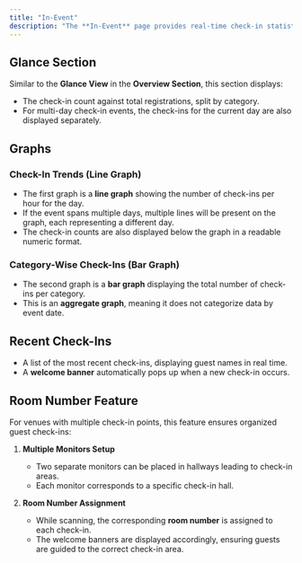 ```yaml
---
title: "In-Event"
description: "The **In-Event** page provides real-time check-in statistics and analytics for an ongoing event."
---
```


## Glance Section
Similar to the **Glance View** in the **Overview Section**, this section displays:
- The check-in count against total registrations, split by category.
- For multi-day check-in events, the check-ins for the current day are also displayed separately.

## Graphs

### Check-In Trends (Line Graph)
- The first graph is a **line graph** showing the number of check-ins per hour for the day.
- If the event spans multiple days, multiple lines will be present on the graph, each representing a different day.
- The check-in counts are also displayed below the graph in a readable numeric format.

### Category-Wise Check-Ins (Bar Graph)
- The second graph is a **bar graph** displaying the total number of check-ins per category.
- This is an **aggregate graph**, meaning it does not categorize data by event date.

## Recent Check-Ins
- A list of the most recent check-ins, displaying guest names in real time.
- A **welcome banner** automatically pops up when a new check-in occurs.

## Room Number Feature
For venues with multiple check-in points, this feature ensures organized guest check-ins:

1. **Multiple Monitors Setup**
   - Two separate monitors can be placed in hallways leading to check-in areas.
   - Each monitor corresponds to a specific check-in hall.

2. **Room Number Assignment**
   - While scanning, the corresponding **room number** is assigned to each check-in.
   - The welcome banners are displayed accordingly, ensuring guests are guided to the correct check-in area.